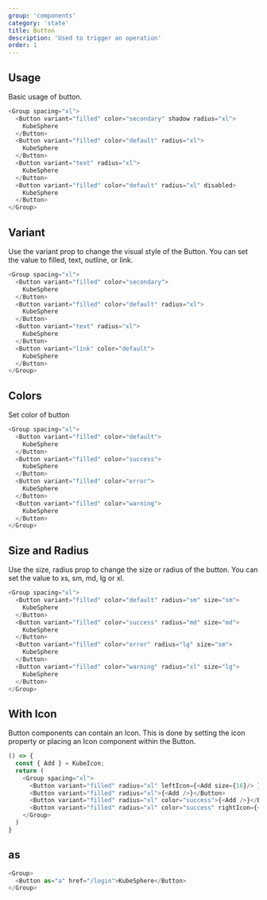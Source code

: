 ```yaml
---
group: 'components'
category: 'state'
title: Button
description: 'Used to trigger an operation'
order: 1
---
```


## Usage

Basic usage of button.

```js live=true
<Group spacing="xl">
  <Button variant="filled" color="secondary" shadow radius="xl">
    KubeSphere
  </Button>
  <Button variant="filled" color="default" radius="xl">
    KubeSphere
  </Button>
  <Button variant="text" radius="xl">
    KubeSphere
  </Button>
  <Button variant="filled" color="default" radius="xl" disabled>
    KubeSphere
  </Button>
</Group>
```

## Variant

Use the variant prop to change the visual style of the Button. You can set the value to filled, text, outline, or link.

```js live=true
<Group spacing="xl">
  <Button variant="filled" color="secondary">
    KubeSphere
  </Button>
  <Button variant="filled" color="default" radius="xl">
    KubeSphere
  </Button>
  <Button variant="text" radius="xl">
    KubeSphere
  </Button>
  <Button variant="link" color="default">
    KubeSphere
  </Button>
</Group>
```

## Colors

Set color of button

```js live=true
<Group spacing="xl">
  <Button variant="filled" color="default">
    KubeSphere
  </Button>
  <Button variant="filled" color="success">
    KubeSphere
  </Button>
  <Button variant="filled" color="error">
    KubeSphere
  </Button>
  <Button variant="filled" color="warning">
    KubeSphere
  </Button>
</Group>
```

## Size and Radius

Use the size, radius prop to change the size or radius of the button. You can set the value to xs, sm, md, lg or xl.

```js live=true
<Group spacing="xl">
  <Button variant="filled" color="default" radius="sm" size="sm">
    KubeSphere
  </Button>
  <Button variant="filled" color="success" radius="md" size="md">
    KubeSphere
  </Button>
  <Button variant="filled" color="error" radius="lg" size="sm">
    KubeSphere
  </Button>
  <Button variant="filled" color="warning" radius="xl" size="lg">
    KubeSphere
  </Button>
</Group>
```

## With Icon

Button components can contain an Icon. This is done by setting the icon property or placing an Icon component within the Button.

```js live=true
() => {
  const { Add } = KubeIcon;
  return (
    <Group spacing="xl">
      <Button variant="filled" radius="xl" leftIcon={<Add size={16}/> }>KubeSphere</Button>
      <Button variant="filled" radius="xl">{<Add />}</Button>
      <Button variant="filled" radius="xl" color="success">{<Add />}</Button>
      <Button variant="filled" radius="xl" color="success" rightIcon={<Add size={16}/> }>KubeSphere</Button>
    </Group>
  )
}
```


## as

```js live=true
<Group>
  <Button as="a" href="/login">KubeSphere</Button>
</Group>
```

